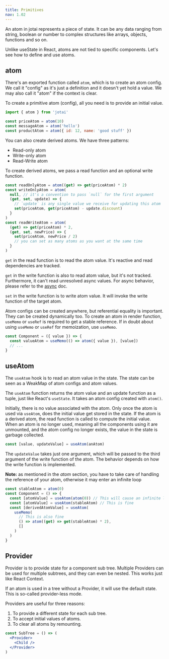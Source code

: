 ```yaml
---
title: Primitives
nav: 1.02
---
```


An atom in jotai represents a piece of state. It can be any data ranging from string, boolean or number to complex structures like arrays, objects, functions and so on.

Unlike useState in React, atoms are not tied to specific components.
Let's see how to define and use atoms.

## atom

There's an exported function called `atom`, which is to create
an atom config. We call it "config" as it's just a definition
and it doesn't yet hold a value. We may also call it "atom" if the context is clear.

To create a primitive atom (config), all you need is to provide an initial value.

```js
import { atom } from 'jotai'

const priceAtom = atom(10)
const messageAtom = atom('hello')
const productAtom = atom({ id: 12, name: 'good stuff' })
```

You can also create derived atoms. We have three patterns:

- Read-only atom
- Write-only atom
- Read-Write atom

To create derived atoms, we pass a read function and an optional write function.

```js
const readOnlyAtom = atom((get) => get(priceAtom) * 2)
const writeOnlyAtom = atom(
  null, // it's a convention to pass `null` for the first argument
  (get, set, update) => {
    // `update` is any single value we receive for updating this atom
    set(priceAtom, get(priceAtom) - update.discount)
  }
)
const readWriteAtom = atom(
  (get) => get(priceAtom) * 2,
  (get, set, newPrice) => {
    set(priceAtom, newPrice / 2)
    // you can set as many atoms as you want at the same time
  }
)
```

`get` in the read function is to read the atom value.
It's reactive and read dependencies are tracked.

`get` in the write function is also to read atom value, but it's not tracked.
Furthermore, it can't read unresolved async values.
For async behavior, please refer to the [async](../guides/async.mdx) doc.

`set` in the write function is to write atom value.
It will invoke the write function of the target atom.

Atom configs can be created anywhere, but referential equality is important.
They can be created dynamically too.
To create an atom in render function, `useMemo` or `useRef` is required to get a stable reference. If in doubt about using `useMemo` or `useRef` for memoization, use `useMemo`.

```jsx
const Component = ({ value }) => {
  const valueAtom = useMemo(() => atom({ value }), [value])
  // ...
}
```

## useAtom

The `useAtom` hook is to read an atom value in the state.
The state can be seen as a WeakMap of atom configs and atom values.

The `useAtom` function returns the atom value and an update function as a tuple,
just like React's `useState`.
It takes an atom config created with `atom()`.

Initially, there is no value associated with the atom.
Only once the atom is used via `useAtom`,
does the initial value get stored in the state.
If the atom is a derived atom, the read function is called to compute the initial value.
When an atom is no longer used, meaning all the components using it are unmounted,
and the atom config no longer exists, the value in the state is garbage collected.

```js
const [value, updateValue] = useAtom(anAtom)
```

The `updateValue` takes just one argument, which will be passed
to the third argument of the write function of the atom.
The behavior depends on how the write function is implemented.

**Note:** as mentioned in the _atom_ section, you have to take care of handling the reference of your atom, otherwise it may enter an infinite loop

```ts
const stableAtom = atom(0)
const Component = () => {
  const [atomValue] = useAtom(atom(0)) // This will cause an infinite loop
  const [atomValue] = useAtom(stableAtom) // This is fine
  const [derivedAtomValue] = useAtom(
    useMemo(
      // This is also fine
      () => atom((get) => get(stableAtom) * 2),
      []
    )
  )
}
```

## Provider

Provider is to provide state for a component sub tree.
Multiple Providers can be used for multiple subtrees, and they can even be nested.
This works just like React Context.

If an atom is used in a tree without a Provider,
it will use the default state. This is so-called provider-less mode.

Providers are useful for three reasons:

1. To provide a different state for each sub tree.
2. To accept initial values of atoms.
3. To clear all atoms by remounting.

```jsx
const SubTree = () => (
  <Provider>
    <Child />
  </Provider>
)
```
